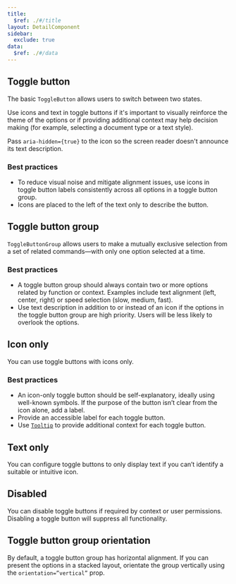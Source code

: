 ```yaml
---
title:
  $ref: ./#/title
layout: DetailComponent
sidebar:
  exclude: true
data:
  $ref: ./#/data
---
```


## Toggle button

The basic `ToggleButton` allows users to switch between two states.

Use icons and text in toggle buttons if it's important to visually reinforce the theme of the options or if providing additional context may help decision making (for example, selecting a document type or a text style).

Pass `aria-hidden={true}` to the icon so the screen reader doesn't announce its text description.

### Best practices

- To reduce visual noise and mitigate alignment issues, use icons in toggle button labels consistently across all options in a toggle button group.
- Icons are placed to the left of the text only to describe the button.

<LivePreview componentName="toggle-button" exampleName="ToggleButtonDefault" />

## Toggle button group

`ToggleButtonGroup` allows users to make a mutually exclusive selection from a set of related commands—with only one option selected at a time.

### Best practices

- A toggle button group should always contain two or more options related by function or context. Examples include text alignment (left, center, right) or speed selection (slow, medium, fast).
- Use text description in addition to or instead of an icon if the options in the toggle button group are high priority. Users will be less likely to overlook the options.

<LivePreview
  componentName="toggle-button"
  exampleName="ToggleButtonGroupDefault"
/>

## Icon only

You can use toggle buttons with icons only.

### Best practices

- An icon-only toggle button should be self-explanatory, ideally using well-known symbols. If the purpose of the button isn’t clear from the icon alone, add a label.
- Provide an accessible label for each toggle button.
- Use [`Tooltip`](../tooltip) to provide additional context for each toggle button.

<LivePreview componentName="toggle-button" exampleName="IconOnly" />

## Text only

You can configure toggle buttons to only display text if you can’t identify a suitable or intuitive icon.

<LivePreview componentName="toggle-button" exampleName="TextOnly" />

## Disabled

You can disable toggle buttons if required by context or user permissions. Disabling a toggle button will suppress all functionality.

<LivePreview componentName="toggle-button" exampleName="Disabled" />

## Toggle button group orientation

By default, a toggle button group has horizontal alignment. If you can present the options in a stacked layout, orientate the group vertically using the `orientation=”vertical”` prop.

<LivePreview
  componentName="toggle-button"
  exampleName="ToggleButtonGroupVertical"
/>
